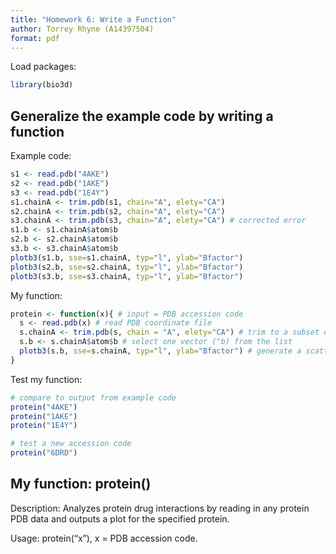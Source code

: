 ```yaml
---
title: "Homework 6: Write a Function"
author: Torrey Rhyne (A14397504)
format: pdf
---
```


Load packages:

```r
library(bio3d)
```

## Generalize the example code by writing a function

Example code:

```r
s1 <- read.pdb("4AKE") 
s2 <- read.pdb("1AKE") 
s3 <- read.pdb("1E4Y") 
s1.chainA <- trim.pdb(s1, chain="A", elety="CA")
s2.chainA <- trim.pdb(s2, chain="A", elety="CA")
s3.chainA <- trim.pdb(s3, chain="A", elety="CA") # corrected error
s1.b <- s1.chainA$atom$b
s2.b <- s2.chainA$atom$b
s3.b <- s3.chainA$atom$b
plotb3(s1.b, sse=s1.chainA, typ="l", ylab="Bfactor")
plotb3(s2.b, sse=s2.chainA, typ="l", ylab="Bfactor")
plotb3(s3.b, sse=s3.chainA, typ="l", ylab="Bfactor")
```

My function:

```r
protein <- function(x){ # input = PDB accession code
  s <- read.pdb(x) # read PDB coordinate file
  s.chainA <- trim.pdb(s, chain = "A", elety="CA") # trim to a subset of atoms
  s.b <- s.chainA$atom$b # select one vector ("b) from the list
  plotb3(s.b, sse=s.chainA, typ="l", ylab="Bfactor") # generate a scatter plot
}
```


Test my function:

```r
# compare to output from example code 
protein("4AKE") 
protein("1AKE")
protein("1E4Y")

# test a new accession code 
protein("6DRD")
```

## My function: protein() 

Description:
Analyzes protein drug interactions by reading in any protein PDB data and outputs a plot for the specified protein.

Usage:
protein("x"), x = PDB accession code.
